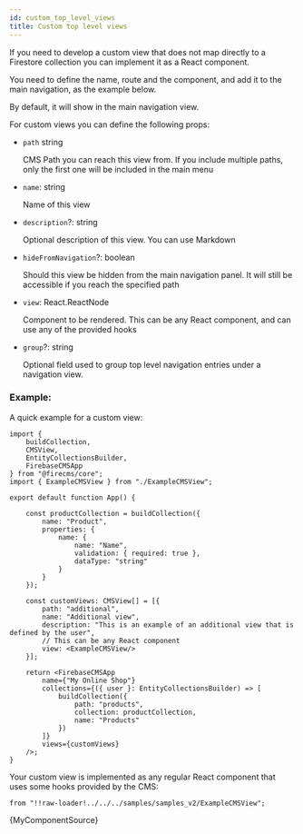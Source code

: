 ```yaml
---
id: custom_top_level_views
title: Custom top level views
---
```


If you need to develop a custom view that does not map directly to a Firestore
collection you can implement it as a React component.

You need to define the name, route and the component, and add it to the main
navigation, as the example below.

By default, it will show in the main navigation view.

For custom views you can define the following props:
* `path` string

  CMS Path you can reach this view from.
  If you include multiple paths, only the first one will be included in the
  main menu

* `name`: string

  Name of this view

* `description`?: string

  Optional description of this view. You can use Markdown

* `hideFromNavigation`?: boolean

  Should this view be hidden from the main navigation panel.
  It will still be accessible if you reach the specified path

* `view`: React.ReactNode

  Component to be rendered. This can be any React component, and can use any
  of the provided hooks

* `group`?: string

  Optional field used to group top level navigation entries under a
  navigation view.


### Example:
A quick example for a custom view:

```tsx
import {
    buildCollection,
    CMSView,
    EntityCollectionsBuilder,
    FirebaseCMSApp
} from "@firecms/core";
import { ExampleCMSView } from "./ExampleCMSView";

export default function App() {

    const productCollection = buildCollection({
        name: "Product",
        properties: {
            name: {
                name: "Name",
                validation: { required: true },
                dataType: "string"
            }
        }
    });

    const customViews: CMSView[] = [{
        path: "additional",
        name: "Additional view",
        description: "This is an example of an additional view that is defined by the user",
        // This can be any React component
        view: <ExampleCMSView/>
    }];

    return <FirebaseCMSApp
        name={"My Online Shop"}
        collections={({ user }: EntityCollectionsBuilder) => [
            buildCollection({
                path: "products",
                collection: productCollection,
                name: "Products"
            })
        ]}
        views={customViews}
    />;
}
```

Your custom view is implemented as any regular React component that uses
some hooks provided by the CMS:



    from "!!raw-loader!../../../samples/samples_v2/ExampleCMSView";

<CodeBlock language="tsx">{MyComponentSource}</CodeBlock>

